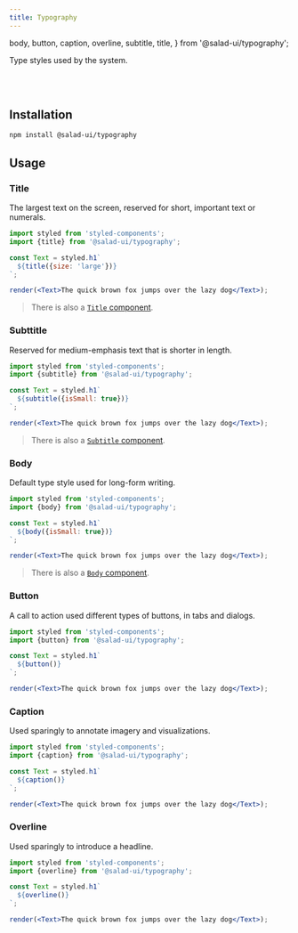 ```yaml
---
title: Typography
---
```


  body,
  button,
  caption,
  overline,
  subtitle,
  title,
} from '@salad-ui/typography';

Type styles used by the system.

<br />
<TypographyExample />
<br />

## Installation

```bash
npm install @salad-ui/typography
```

## Usage

### Title

The largest text on the screen, reserved for short, important text or numerals.

```jsx inline=false
import styled from 'styled-components';
import {title} from '@salad-ui/typography';

const Text = styled.h1`
  ${title({size: 'large'})}
`;

render(<Text>The quick brown fox jumps over the lazy dog</Text>);
```

> There is also a [`Title` component](/components/title).

### Subttitle

Reserved for medium-emphasis text that is shorter in length.

```jsx inline=false
import styled from 'styled-components';
import {subtitle} from '@salad-ui/typography';

const Text = styled.h1`
  ${subtitle({isSmall: true})}
`;

render(<Text>The quick brown fox jumps over the lazy dog</Text>);
```

> There is also a [`Subtitle` component](/components/subtitle).

### Body

Default type style used for long-form writing.

```jsx inline=false
import styled from 'styled-components';
import {body} from '@salad-ui/typography';

const Text = styled.h1`
  ${body({isSmall: true})}
`;

render(<Text>The quick brown fox jumps over the lazy dog</Text>);
```

> There is also a [`Body` component](/components/body).

### Button

A call to action used different types of buttons, in tabs and dialogs.

```jsx inline=false
import styled from 'styled-components';
import {button} from '@salad-ui/typography';

const Text = styled.h1`
  ${button()}
`;

render(<Text>The quick brown fox jumps over the lazy dog</Text>);
```

### Caption

Used sparingly to annotate imagery and visualizations.

```jsx inline=false
import styled from 'styled-components';
import {caption} from '@salad-ui/typography';

const Text = styled.h1`
  ${caption()}
`;

render(<Text>The quick brown fox jumps over the lazy dog</Text>);
```

### Overline

Used sparingly to introduce a headline.

```jsx inline=false
import styled from 'styled-components';
import {overline} from '@salad-ui/typography';

const Text = styled.h1`
  ${overline()}
`;

render(<Text>The quick brown fox jumps over the lazy dog</Text>);
```
